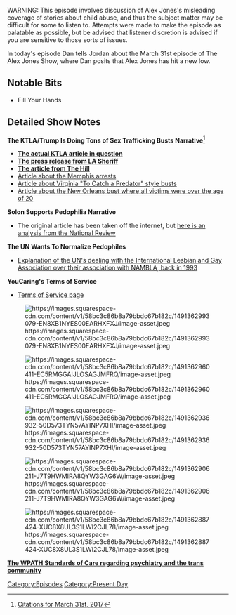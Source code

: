 {{DEFAULTSORT:
    #_EPISODE_0027:March 31, 2017
}}{{Episode
    | title           = March 31, 2017
    | caption         = [https://knowledgefight.libsyn.com/knowledge-fight-march-31-2017 Listen to this episode on Libsyn]
    | episodeNumber   = 27
    | length          = 02:00:25
    | airDate         = April 5, 2017
    | coverageDate    = March 31, 2017
    | episodeType     = [[:Category:Present Day|Present Day]]
    | oocDrop         = In the white house, they call me, "The Texan"
    | previousEpisode = [[26: March 30 (Special Report)]]
    | nextEpisode     = [[28: How Not To Cover Alex Jones]]
}}

{{Stub}}

WARNING: This episode involves discussion of Alex Jones's misleading coverage of stories about child abuse, and thus the subject matter may be difficult for some to listen to. Attempts were made to make the episode as palatable as possible, but be advised that listener discretion is advised if you are sensitive to those sorts of issues.

In today's episode Dan tells Jordan about the March 31st episode of The Alex Jones Show, where Dan posits that Alex Jones has hit a new low.

==Notable Bits==

*Fill Your Hands

==Detailed Show Notes==

'''The KTLA/Trump Is Doing Tons of Sex Trafficking Busts Narrative'''<ref>[https://knowledgefight.com/research/2017/4/4/citations-for-march-31st-2017 Citations for March 31st, 2017]</ref>

*[http://ktla.com/2017/02/01/474-arrested-28-sexually-exploited-children-rescued-during-statewide-human-trafficking-operation-lasd/ '''The actual KTLA article in question''']
*'''[https://local.nixle.com/alert/5839303/?sub_id=1000000472 The press release from LA Sheriff] '''
*[https://townhall.com/columnists/lizcrokin/2017/02/25/why-the-msm-is-ignoring-trumps-sex-trafficking-busts-n2290379 '''The article from The Hill''']
*[http://wkrn.com/2017/01/27/human-trafficking-operation-in-memphis-nets-42-arrests/ Article about the Memphis arrests]
*[http://archive.is/4PXlo Article about Virginia "To Catch a Predator" style busts]
*[http://www.wwltv.com/news/local/orleans/human-trafficking-task-force-rescues-11-women/395513221 Article about the New Orleans bust where all victims were over the age of 20]

'''Solon Supports Pedophilia Narrative'''

*The original article has been taken off the internet, but [http://www.nationalreview.com/corner/424373/salons-much-maligned-pedophilia-piece-charles-c-w-cooke here is an analysis from the National Review]

'''The UN Wants To Normalize Pedophiles'''

*[https://en.wikipedia.org/wiki/International_Lesbian,_Gay,_Bisexual,_Trans_and_Intersex_Association#Controversy_and_loss_of_UN_consultative_status Explanation of the UN's dealing with the International Lesbian and Gay Association over their association with NAMBLA, back in 1993]

'''YouCaring's Terms of Service'''

*[https://www.youcaring.com/terms-of-service Terms of Service page]

[[File:https://images.squarespace-cdn.com/content/v1/58bc3c86b8a79bbdc67b182c/1491362993079-EN8XB1NYES00EARHXFXJ/image-asset.jpeg|thumb|none]]

[[File:https://images.squarespace-cdn.com/content/v1/58bc3c86b8a79bbdc67b182c/1491362960411-EC5RMGGAIJLOSAGJMFRQ/image-asset.jpeg|thumb|none]]

[[File:https://images.squarespace-cdn.com/content/v1/58bc3c86b8a79bbdc67b182c/1491362936932-50D573TYN57AYINP7XHI/image-asset.jpeg|thumb|none]]

[[File:https://images.squarespace-cdn.com/content/v1/58bc3c86b8a79bbdc67b182c/1491362906211-J7T9HWMIRA8QYW3GAG6W/image-asset.jpeg|thumb|none]]

[[File:https://images.squarespace-cdn.com/content/v1/58bc3c86b8a79bbdc67b182c/1491362887424-XUC8X8UL3S1LWI2CJL78/image-asset.jpeg|thumb|none]]

[http://www.glen.ie/attachments/WPATH_Standards_of_Care_-_2011.pdf '''The WPATH Standards of Care regarding psychiatry and the trans community''']

[[Category:Episodes]]
[[Category:Present Day]]